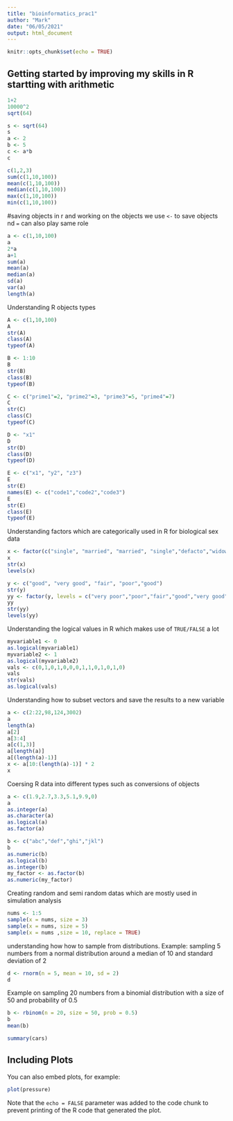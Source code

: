 ```yaml
---
title: "bioinformatics_prac1"
author: "Mark"
date: "06/05/2021"
output: html_document
---
```


```r
knitr::opts_chunk$set(echo = TRUE)
```

## Getting started by improving my skills in R startting with arithmetic

```r
1+2
10000^2
sqrt(64)
```

```r
s <- sqrt(64)
s
a <- 2
b <- 5
c <- a*b
c
```

```r
c(1,2,3)
sum(c(1,10,100))
mean(c(1,10,100))
median(c(1,10,100))
max(c(1,10,100))
min(c(1,10,100))
```

#saving objects in r and working on the objects
we use `<-` to save objects nd `=` can also play same role 
```r
a <- c(1,10,100)
a
2*a
a+1
sum(a)
mean(a)
median(a)
sd(a)
var(a)
length(a)
```

Understanding R objects types
```r
A <- c(1,10,100)
A
str(A)
class(A)
typeof(A)

B <- 1:10
B
str(B)
class(B)
typeof(B)

C <- c("prime1"=2, "prime2"=3, "prime3"=5, "prime4"=7)
C
str(C)
class(C)
typeof(C)

D <- "x1" 
D
str(D)
class(D)
typeof(D)

E <- c("x1", "y2", "z3")
E
str(E)
names(E) <- c("code1","code2","code3")
E
str(E)
class(E)
typeof(E)
```

Understanding factors which are categorically used in R for biological sex data
```r
x <- factor(c("single", "married", "married", "single","defacto","widowed"))
x
str(x)
levels(x)
```

```r
y <- c("good", "very good", "fair", "poor","good")
str(y)
yy <- factor(y, levels = c("very poor","poor","fair","good","very good"),ordered = TRUE)
yy
str(yy)
levels(yy)
```

Understanding the logical values in R which makes use of `TRUE/FALSE` a lot
```r
myvariable1 <- 0
as.logical(myvariable1)
myvariable2 <- 1
as.logical(myvariable2)
vals <- c(0,1,0,1,0,0,0,1,1,0,1,0,1,0)
vals
str(vals) 
as.logical(vals)
```

Understanding how to subset vectors and save the results to a new variable
```r
a <- c(2:22,98,124,3002)
a
length(a)
a[2]
a[3:4]
a[c(1,3)] 
a[length(a)]
a[(length(a)-1)]
x <- a[10:(length(a)-1)] * 2
x
```

Coersing R data into different types such as conversions of objects
```r
a <- c(1.9,2.7,3.3,5.1,9.9,0)
a
as.integer(a)
as.character(a)
as.logical(a)
as.factor(a)

b <- c("abc","def","ghi","jkl")
b
as.numeric(b)
as.logical(b)
as.integer(b)
my_factor <- as.factor(b)
as.numeric(my_factor)
```

Creating random and semi random datas which are mostly used in simulation analysis
```r
nums <- 1:5
sample(x = nums, size = 3)
sample(x = nums, size = 5)
sample(x = nums ,size = 10, replace = TRUE)
```

understanding how how to sample from distributions. Example: sampling 5 numbers from a normal distribution around a median of 10 and standard deviation of 2
```r
d <- rnorm(n = 5, mean = 10, sd = 2)
d
```

Example on sampling 20 numbers from a binomial distribution with a size of 50 and probability of 0.5
```r
b <- rbinom(n = 20, size = 50, prob = 0.5)
b
mean(b)
```


```r
summary(cars)
```

## Including Plots

You can also embed plots, for example:

```r
plot(pressure)
```

Note that the `echo = FALSE` parameter was added to the code chunk to prevent printing of the R code that generated the plot.
